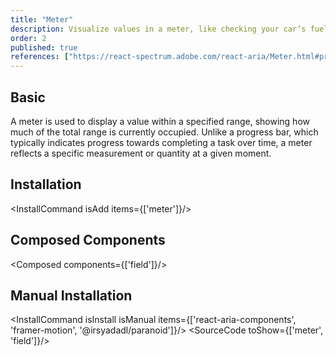 ```yaml
---
title: "Meter"
description: Visualize values in a meter, like checking your car’s fuel gauge, great for displaying measurements at a glance..
order: 2
published: true
references: ["https://react-spectrum.adobe.com/react-aria/Meter.html#props", "https://www.framer.com/motion/animation/"]
---
```



## Basic

A meter is used to display a value within a specified range, showing how much of the total range is currently occupied.
Unlike a progress bar, which typically indicates progress towards completing a task over time, a meter reflects a specific measurement or
quantity at a given moment.

<How toUse="statuses/meter-demo" />

## Installation
<InstallCommand isAdd items={['meter']}/>

## Composed Components
<Composed components={['field']}/>

## Manual Installation
<InstallCommand isInstall isManual items={['react-aria-components', 'framer-motion', '@irsyadadl/paranoid']}/>
<SourceCode toShow={['meter', 'field']}/>
